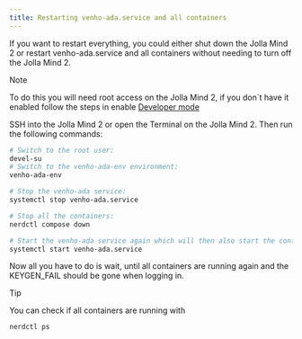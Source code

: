 ```yaml
---
title: Restarting venho-ada.service and all containers
---
```

If you want to restart everything, you could either shut down the Jolla Mind 2 or restart venho-ada.service and all containers without needing to turn off the Jolla Mind 2.

>[!NOTE]
>
>To do this you will need root access on the Jolla Mind 2, if you don`t have it enabled follow the steps in enable [Developer mode](/developer/enableDevMode)

SSH into the Jolla Mind 2 or open the Terminal on the Jolla Mind 2. Then run the following commands:
```bash copy
# Switch to the root user:
devel-su
# Switch to the venho-ada-env environment:
venho-ada-env

# Stop the venho-ada service:
systemctl stop venho-ada.service

# Stop all the containers:
nerdctl compose down

# Start the venho-ada service again which will then also start the containers:
systemctl start venho-ada.service
```

Now all you have to do is wait, until all containers are running again and the KEYGEN_FAIL should be gone when logging in.

>[!TIP]
>
>You can check if all containers are running with
>```bash copy
>nerdctl ps
>```